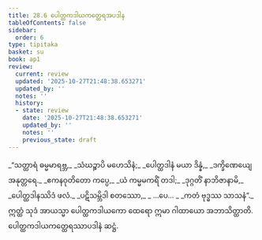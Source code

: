 ```yaml
---
title: 28.6 ပေါတ္ထကဒါယကတ္ထေရအပဒါန
tableOfContents: false
sidebar:
  order: 6
type: tipitaka
basket: su
book: ap1
review:
  current: review
  updated: '2025-10-27T21:48:38.653271'
  updated_by: ''
  notes: ''
  history:
  - state: review
    date: '2025-10-27T21:48:38.653271'
    updated_by: ''
    notes: ''
    previous_state: draft
---
```



<ReviewStatus review={frontmatter.review} showDetails={true} />

<HypothesisAnnotation frontmatter={frontmatter} />

<DynamicBreadcrumb />

<Division number="24" book="ap1" e="ch" v="20" p="267">

<Paragraph number="3256" type="verses" book="ap1">
_“သတ္ထာရံ ဓမ္မမာရဗ္ဘ,_  
_သံဃဉ္စာပိ မဟေသိနံ;_  
_ပေါတ္ထဒါနံ မယာ ဒိန္နံ,_  
_ဒက္ခိဏေယျေ အနုတ္တရေ._  

</Paragraph>

</Division>
<Division number="25" book="ap1" e="ch" v="20" p="267">

<Paragraph number="3257" type="verses" book="ap1">
_ဧကနဝုတိတော ကပ္ပေ,_  
_ယံ ကမ္မမကရိံ တဒါ;_  
_ဒုဂ္ဂတိံ နာဘိဇာနာမိ,_  
_ပေါတ္ထဒါနဿိဒံ ဖလံ._  

</Paragraph>

</Division>
<Division number="26" book="ap1" e="ch" v="20" p="267">

<Paragraph number="3258" type="verses" book="ap1">
_ပဋိသမ္ဘိဒါ စတဿော,_  
_ …ပေ… _  
_ကတံ ဗုဒ္ဓဿ သာသနံ”._  

</Paragraph>

<Paragraph number="3259" book="ap1">
ဣတ္ထံ သုဒံ အာယသ္မာ ပေါတ္ထကဒါယကော ထေရော ဣမာ ဂါထာယော အဘာသိတ္ထာတိ.

</Paragraph>
</Division>

<Paragraph number="3260" type="center" book="ap1">
ပေါတ္ထကဒါယကတ္ထေရဿာပဒါနံ ဆဋ္ဌံ.
</Paragraph>